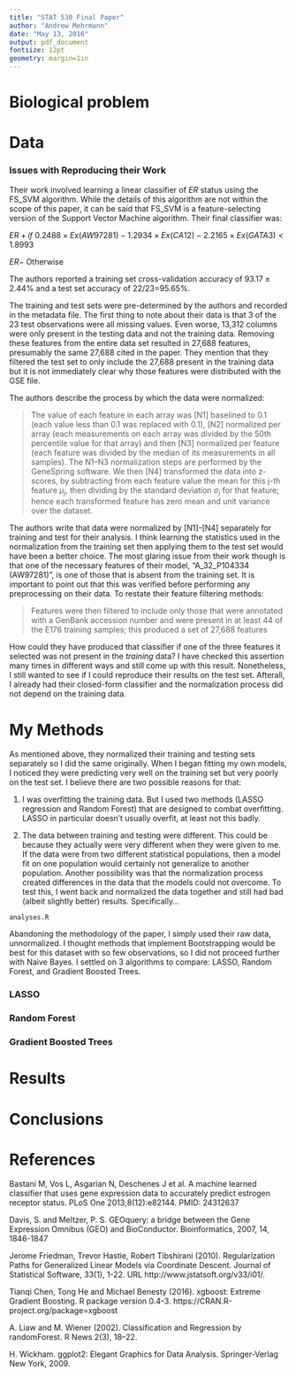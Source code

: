 ```yaml
---
title: "STAT 530 Final Paper"
author: "Andrew Mehrmann"
date: "May 13, 2016"
output: pdf_document
fontsize: 12pt
geometry: margin=1in
---
```


# Biological problem

# Data

### Issues with Reproducing their Work

Their work involved learning a linear classifier of $ER$ status using the FS_SVM algorithm. While the details of this algorithm are not within the scope of this paper, it can be said that FS_SVM is a feature-selecting version of the Support Vector Machine algorithm. Their final classifier was:

$ER+ if \ 0.2488 \times Ex(AW97281) - 1.2934 \times Ex(CA12) - 2.2165 \times Ex(GATA3) < 1.8993$

$ER-$ Otherwise
\newline

The authors reported a training set cross-validation accuracy of $93.17 \pm 2.44\%$ and a test set accuracy of 22/23=95.65%.


The training and test sets were pre-determined by the authors and recorded in the metadata file. The first thing to note about their data is that 3 of the 23 test observations were all missing values. Even worse, 13,312 columns were only present in the testing data and not the training data. Removing these features from the entire data set resulted in 27,688 features, presumably the same 27,688 cited in the paper. They mention that they filtered the test set to only include the 27,688 present in the training data but it is not immediately clear why those features were distributed with the GSE file.

The authors describe the process by which the data were normalized:

> The value of each feature in each array was [N1] baselined to 0.1 (each value less than 0.1 was replaced with 0.1), [N2] normalized per array (each measurements on each array was divided by the 50th percentile value for that array) and then [N3] normalized per feature (each feature was divided by the median of its measurements in all samples). The N1–N3 normalization steps are performed by the GeneSpring software. We then [N4] transformed the data into z-scores, by subtracting from each feature value  the mean for this j-th feature $\mu_j$, then dividing by the standard deviation $\sigma_j$ for that feature; hence each transformed feature has zero mean and unit variance over the dataset.

The authors write that data were normalized by [N1]-[N4] separately for training and test for their analysis. I think learning the statistics used in the normalization from the training set then applying them to the test set would have been a better choice. The most glaring issue from their work though is that one of the necessary features of their model, "A_32_P104334 (AW97281)", is one of those that is absent from the training set. It is important to point out that this was verified before performing any preprocessing on their data. To restate their feature filtering methods:

> Features were then filtered to include only those that were annotated with a GenBank accession number and were present in at least 44 of the E176 training samples; this produced a set of 27,688 features

How could they have produced that classifier if one of the three features it selected was not present in the *training* data? I have checked this assertion many times in different ways and still come up with this result. Nonetheless, I still wanted to see if I could reproduce their results on the test set. Afterall, I already had their closed-form classifier and the normalization process did not depend on the training data. 

# My Methods

As mentioned above, they normalized their training and testing sets separately so I did the same originally. When I began fitting my own models, I noticed they were predicting very well on the training set but very poorly on the test set. I believe there are two possible reasons for that:

1) I was overfitting the training data. But I used two methods (LASSO regression and Random Forest) that are designed to combat overfitting. LASSO in particular doesn't usually overfit, at least not this badly.

2) The data between training and testing were different. This could be because they actually were very different when they were given to me. If the data were from two different statistical populations, then a model fit on one population would certainly not generalize to another population. Another possibility was that the normalization process created differences in the data that the models could not overcome. To test this, I went back and normalized the data together and still had bad (albeit slightly better) results. Specifically...

`analyses.R`

Abandoning the methodology of the paper, I simply used their raw data, unnormalized. I thought methods that implement Bootstrapping would be best for this dataset with so few observations, so I did not proceed further with Naive Bayes. I settled on 3 algorithms to compare: LASSO, Random Forest, and Gradient Boosted Trees.

### LASSO

### Random Forest

### Gradient Boosted Trees

# Results

# Conclusions

# References 

Bastani M, Vos L, Asgarian N, Deschenes J et al. A machine learned classifier that uses gene expression data to accurately predict estrogen receptor status. PLoS One 2013;8(12):e82144. PMID: 24312637

Davis, S. and Meltzer, P. S. GEOquery: a bridge between the Gene Expression Omnibus (GEO) and
  BioConductor. Bioinformatics, 2007, 14, 1846-1847
  
Jerome Friedman, Trevor Hastie, Robert Tibshirani (2010). Regularization Paths for Generalized
Linear Models via Coordinate Descent. Journal of Statistical Software, 33(1), 1-22. URL
http://www.jstatsoft.org/v33/i01/.

Tianqi Chen, Tong He and Michael Benesty (2016). xgboost: Extreme Gradient Boosting. R package
  version 0.4-3. https://CRAN.R-project.org/package=xgboost
  
A. Liaw and M. Wiener (2002). Classification and Regression by randomForest. R News 2(3), 18--22.

H. Wickham. ggplot2: Elegant Graphics for Data Analysis. Springer-Verlag New York, 2009.